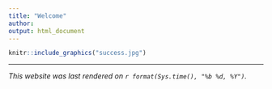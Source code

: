 ```yaml
---
title: "Welcome"
author: 
output: html_document
---
```


```r
knitr::include_graphics("success.jpg")
```

***  

*This website was last rendered on `r format(Sys.time(), "%b %d, %Y")`.*
